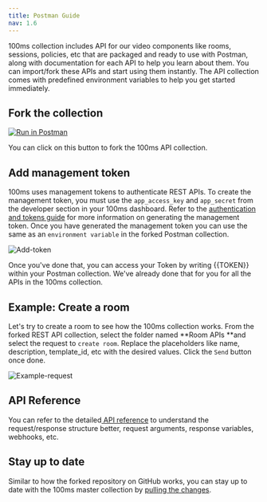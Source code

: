 ```yaml
---
title: Postman Guide
nav: 1.6
---
```


100ms collection includes API for our video components like rooms, sessions, policies, etc that are packaged and ready to use with Postman, along with documentation for each API to help you learn about them. You can import/fork these APIs and start using them instantly. The API collection comes with predefined environment variables to help you get started immediately.

## Fork the collection

[![Run in Postman](https://run.pstmn.io/button.svg)](https://god.gw.postman.com/run-collection/22726679-47dcd974-29d5-4965-a35b-bf9b74a8b25a?action=collection%2Ffork&collection-url=entityId%3D22726679-47dcd974-29d5-4965-a35b-bf9b74a8b25a%26entityType%3Dcollection%26workspaceId%3Dd9145dd6-337b-4761-81d6-21a30b4147a2#?env%5B100ms%20API%20Environment%5D=W3sia2V5IjoiSE9TVCIsInZhbHVlIjoiaHR0cHM6Ly9hcGkuMTAwbXMubGl2ZS92Mi8iLCJlbmFibGVkIjp0cnVlLCJ0eXBlIjoiZGVmYXVsdCIsInNlc3Npb25WYWx1ZSI6Imh0dHBzOi8vYXBpLjEwMG1zLmxpdmUvdjIvIiwic2Vzc2lvbkluZGV4IjowfSx7ImtleSI6IlRPS0VOIiwidmFsdWUiOiI8WU9VUl9NQU5BR0VNRU5UX1RPS0VOPiIsImVuYWJsZWQiOnRydWUsInR5cGUiOiJkZWZhdWx0Iiwic2Vzc2lvblZhbHVlIjoiPFlPVVJfTUFOQUdFTUVOVF9UT0tFTj4iLCJzZXNzaW9uSW5kZXgiOjF9XQ==)

You can click on this button to fork the 100ms API collection.

## Add management token

100ms uses management tokens to authenticate REST APIs. To create the management token, you must use the `app_access_key` and `app_secret` from the developer section in your 100ms dashboard. Refer to the [authentication and tokens guide](https://100ms.live/docs/server-side/v2/introduction/authentication-and-tokens#code-sample-generate-management-token) for more information on generating the management token.
Once you have generated the management token you can use the same as an `environment variable` in the forked Postman collection.

![Add-token](/docs/v2/token.png)

Once you've done that, you can access your Token by writing {{TOKEN}} within your Postman collection. We've already done that for you for all the APIs in the 100ms collection.

## Example: Create a room

Let's try to create a room to see how the 100ms collection works. From the forked REST API collection, select the folder named **Room APIs **and select the request to `create room`. Replace the placeholders like name, description, template_id, etc with the desired values. Click the `Send` button once done.

![Example-request](/docs/v2/request-response.png)

## API Reference

You can refer to the detailed[ API reference](/server-side/v2/Rooms/object) to understand the request/response structure better, request arguments, response variables, webhooks, etc.

## Stay up to date

Similar to how the forked repository on GitHub works, you can stay up to date with the 100ms master collection by [pulling the changes](https://learning.postman.com/docs/collaborating-in-postman/version-control/#pulling-updates).
